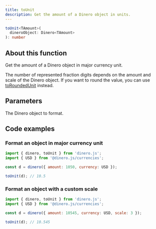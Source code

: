 ```yaml
---
title: toUnit
description: Get the amount of a Dinero object in units.
---
```


<Signature>

```ts
toUnit<TAmount>(
  dineroObject: Dinero<TAmount>
): number
```

</Signature>

## About this function

Get the amount of a Dinero object in major currency unit.

The number of represented fraction digits depends on the amount and scale of the Dinero object. If you want to round the value, you can use [toRoundedUnit](/docs/api/formatting/to-rounded-unit) instead.

## Parameters

<Parameters>

<Parameter name="dineroObject" type="Dinero<TAmount>" required={true}>

The Dinero object to format.

</Parameter>

</Parameters>

## Code examples

### Format an object in major currency unit

```js
import { dinero, toUnit } from 'dinero.js';
import { USD } from '@dinero.js/currencies';

const d = dinero({ amount: 1050, currency: USD });

toUnit(d); // 10.5
```

### Format an object with a custom scale

```js
import { dinero, toUnit } from 'dinero.js';
import { USD } from '@dinero.js/currencies';

const d = dinero({ amount: 10545, currency: USD, scale: 3 });

toUnit(d); // 10.545
```
